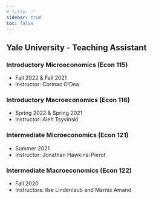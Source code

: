 ```yaml
---
# title: ""
sidebar: true
toc: false 
---
```


## Yale University - Teaching Assistant

### Introductory Microeconomics (Econ 115)

- Fall 2022  & Fall 2021
- Instructor: Cormac O'Dea

### Introductory Macroeconomics (Econ 116)

- Spring 2022 & Spring 2021
- Instructor: Aleh Tsyvinski


### Intermediate Microeconomics (Econ 121) 

- Summer 2021
- Instructor: Jonathan Hawkins-Pierot



### Intermediate Macroeconomics (Econ 122)

- Fall 2020
- Instructors: Ilse Lindenlaub and Marnix Amand

<!-- ## Mentoring -->
